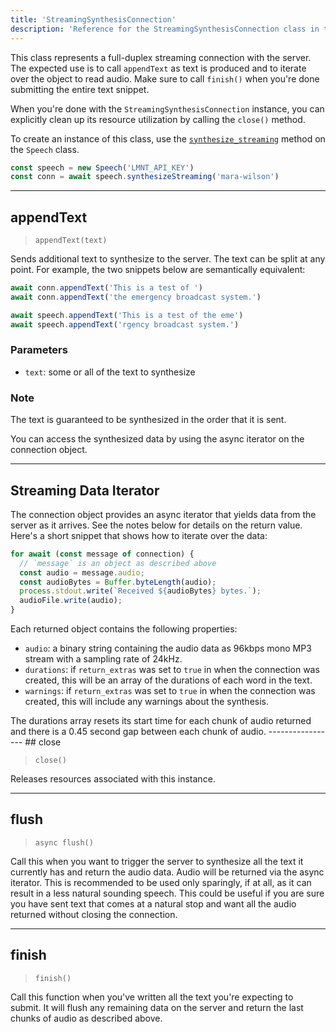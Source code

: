 ```yaml
---
title: 'StreamingSynthesisConnection'
description: 'Reference for the StreamingSynthesisConnection class in the Node.js SDK'
---
```


This class represents a full-duplex streaming connection with the server. The
expected use is to call `appendText` as text is produced and to iterate over
the object to read audio. Make sure to call `finish()` when you're done
submitting the entire text snippet.

When you're done with the `StreamingSynthesisConnection` instance, you can explicitly clean up its
resource utilization by calling the `close()` method.

To create an instance of this class, use the [`synthesize_streaming`](speech#synthesize-streaming) method on the `Speech` class.

```javascript
const speech = new Speech('LMNT_API_KEY')
const conn = await speech.synthesizeStreaming('mara-wilson')
```
-----------------
## appendText

> `appendText(text)`

Sends additional text to synthesize to the server. The text can be split at any
point. For example, the two snippets below are semantically equivalent:

```js
await conn.appendText('This is a test of ')
await conn.appendText('the emergency broadcast system.')
```

```js
await speech.appendText('This is a test of the eme')
await speech.appendText('rgency broadcast system.')
```

### Parameters
- `text`: some or all of the text to synthesize

### Note
The text is guaranteed to be synthesized in the order that it is sent.

You can access the synthesized data by using the async iterator on the connection object.

-----------------
## Streaming Data Iterator

The connection object provides an async iterator that yields data from
the server as it arrives. See the notes below for details on the return value. Here's a short snippet that shows how to iterate over
the data:

```js
for await (const message of connection) {
  // `message` is an object as described above
  const audio = message.audio;
  const audioBytes = Buffer.byteLength(audio);
  process.stdout.write(`Received ${audioBytes} bytes.`);
  audioFile.write(audio);
}
```

Each returned object contains the following properties:
- `audio`: a binary string containing the audio data as 96kbps mono MP3 stream with a sampling rate of 24kHz.
- `durations`: if `return_extras` was set to `true` in when the connection was created, this will be an array of the durations of each word in the text.
- `warnings`: if `return_extras` was set to `true` in when the connection was created, this will include any warnings about the synthesis.

<Note>
The durations array resets its start time for each chunk of audio returned and there is a 0.45 second gap between each chunk of audio. 
</Note>
-----------------
## close

> `close()`

Releases resources associated with this instance.

-----------------
## flush
> `async flush()`

Call this when you want to trigger the server to synthesize all the text it
currently has and return the audio data. Audio will be returned via the
async iterator. This is recommended to be used only sparingly, if at all, 
as it can result in a less natural sounding speech. This could be useful if
you are sure you have sent text that comes at a natural stop and want all the
audio returned without closing the connection.

-----------------

## finish

> `finish()`

Call this function when you've written all the text you're expecting to submit.
It will flush any remaining data on the server and return the last chunks of
audio as described above.